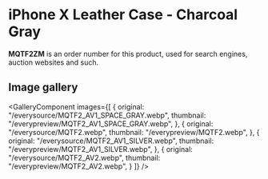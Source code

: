 
# iPhone X Leather Case - Charcoal Gray

<Callout type='info' emoji='👉🏻'>**MQTF2ZM** is an order number for this product, used for search engines, auction websites and such.</Callout>

## Image gallery

<GalleryComponent
    images={[
      {
        original: "/everysource/MQTF2_AV1_SPACE_GRAY.webp",
        thumbnail: "/everypreview/MQTF2_AV1_SPACE_GRAY.webp",
      },
      {
        original: "/everysource/MQTF2.webp",
        thumbnail: "/everypreview/MQTF2.webp",
      },
      {
        original: "/everysource/MQTF2_AV1_SILVER.webp",
        thumbnail: "/everypreview/MQTF2_AV1_SILVER.webp",
      },
      {
        original: "/everysource/MQTF2_AV2.webp",
        thumbnail: "/everypreview/MQTF2_AV2.webp",
      }
    ]}
  />
